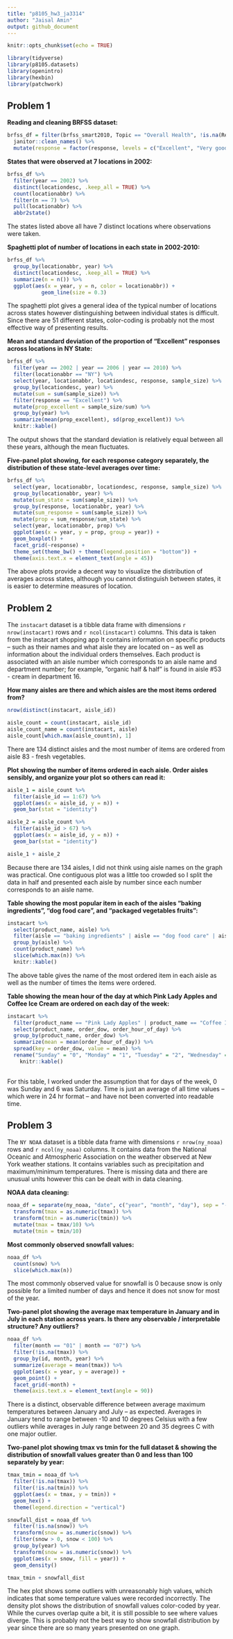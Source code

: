 ```yaml
---
title: "p8105_hw3_ja3314"
author: "Jaisal Amin"
output: github_document
---
```


```r
knitr::opts_chunk$set(echo = TRUE)

library(tidyverse)
library(p8105.datasets)
library(openintro)
library(hexbin)
library(patchwork)

```

## Problem 1

**Reading and cleaning BRFSS dataset:**
```r
brfss_df = filter(brfss_smart2010, Topic == "Overall Health", !is.na(Response)) %>% 
  janitor::clean_names() %>% 
  mutate(response = factor(response, levels = c("Excellent", "Very good", "Good", "Fair", "Poor")))
```

**States that were observed at 7 locations in 2002:**
```r
brfss_df %>% 
  filter(year == 2002) %>%
  distinct(locationdesc, .keep_all = TRUE) %>% 
  count(locationabbr) %>%
  filter(n == 7) %>% 
  pull(locationabbr) %>% 
  abbr2state()
```

The states listed above all have 7 distinct locations where observations were taken.

**Spaghetti plot of number of locations in each state in 2002-2010:**
```r
brfss_df %>%
  group_by(locationabbr, year) %>%
  distinct(locationdesc, .keep_all = TRUE) %>%
  summarize(n = n()) %>% 
  ggplot(aes(x = year, y = n, color = locationabbr)) +
           geom_line(size = 0.3)
```

The spaghetti plot gives a general idea of the typical number of locations across states however distinguishing between individual states is difficult. Since there are 51 different states, color-coding is probably not the most effective way of presenting results.

**Mean and standard deviation of the proportion of “Excellent” responses across locations in NY State:**
```r
brfss_df %>%
  filter(year == 2002 | year == 2006 | year == 2010) %>% 
  filter(locationabbr == "NY") %>% 
  select(year, locationabbr, locationdesc, response, sample_size) %>% 
  group_by(locationdesc, year) %>% 
  mutate(sum = sum(sample_size)) %>%
  filter(response == "Excellent") %>%
  mutate(prop_excellent = sample_size/sum) %>%
  group_by(year) %>% 
  summarize(mean(prop_excellent), sd(prop_excellent)) %>% 
  knitr::kable()
```

The output shows that the standard deviation is relatively equal between all these years, although the mean fluctuates.

**Five-panel plot showing, for each response category separately, the distribution of these state-level averages over time:**
```r
brfss_df %>% 
  select(year, locationabbr, locationdesc, response, sample_size) %>%
  group_by(locationabbr, year) %>%
  mutate(sum_state = sum(sample_size)) %>% 
  group_by(response, locationabbr, year) %>% 
  mutate(sum_response = sum(sample_size)) %>% 
  mutate(prop = sum_response/sum_state) %>%
  select(year, locationabbr, prop) %>%
  ggplot(aes(x = year, y = prop, group = year)) +
  geom_boxplot() +
  facet_grid(~response) + 
  theme_set(theme_bw() + theme(legend.position = "bottom")) + 
  theme(axis.text.x = element_text(angle = 45))

```

The above plots provide a decent way to visualize the distribution of averages across states, although you cannot distinguish between states, it is easier to determine measures of location.

## Problem 2

The `instacart` dataset is a tibble data frame with dimensions `r nrow(instacart)` rows and `r ncol(instacart)` columns. This data is taken from the instacart shopping app It contains information on specific products -- such as their names and what aisle they are located on --  as well as information about the individual orders themselves. Each product is associated with an aisle number which corresponds to an aisle name and department number; for example, "organic half & half" is found in aisle #53 - cream in department 16.

**How many aisles are there and which aisles are the most items ordered from?**
```r
nrow(distinct(instacart, aisle_id))

aisle_count = count(instacart, aisle_id)
aisle_count_name = count(instacart, aisle)
aisle_count[which.max(aisle_count$n), 1]
```

There are 134 distinct aisles and the most number of items are ordered from aisle 83 - fresh vegetables.

**Plot showing the number of items ordered in each aisle. Order aisles sensibly, and organize your plot so others can read it:**
```r
aisle_1 = aisle_count %>% 
  filter(aisle_id == 1:67) %>% 
  ggplot(aes(x = aisle_id, y = n)) +
  geom_bar(stat = "identity")

aisle_2 = aisle_count %>% 
  filter(aisle_id > 67) %>% 
  ggplot(aes(x = aisle_id, y = n)) +
  geom_bar(stat = "identity")

aisle_1 + aisle_2
```

Because there are 134 aisles, I did not think using aisle names on the graph was practical. One contiguous plot was a little too crowded so I split the data in half and presented each aisle by number since each number corresponds to an aisle name. 

**Table showing the most popular item in each of the aisles “baking ingredients”, “dog food care”, and “packaged vegetables fruits”:**
```r
instacart %>% 
  select(product_name, aisle) %>% 
  filter(aisle == "baking ingredients" | aisle == "dog food care" | aisle == "packaged vegetables fruits") %>%
  group_by(aisle) %>% 
  count(product_name) %>% 
  slice(which.max(n)) %>% 
  knitr::kable()

```

The above table gives the name of the most ordered item in each aisle as well as the number of times the items were ordered.

**Table showing the mean hour of the day at which Pink Lady Apples and Coffee Ice Cream are ordered on each day of the week:**
```r
instacart %>% 
  filter(product_name == "Pink Lady Apples" | product_name == "Coffee Ice Cream") %>%
  select(product_name, order_dow, order_hour_of_day) %>% 
  group_by(product_name, order_dow) %>% 
  summarize(mean = mean(order_hour_of_day)) %>% 
  spread(key = order_dow, value = mean) %>%
  rename("Sunday" = "0", "Monday" = "1", "Tuesday" = "2", "Wednesday" = "3", "Thursday" = "4", "Friday" = "5", "Saturday" = "6") %>% 
    knitr::kable()
  
```

For this table, I worked under the assumption that for days of the week, 0 was Sunday and 6 was Saturday. Time is just an average of all time values -- which were in 24 hr format -- and have not been converted into readable time.

## Problem 3

The `NY NOAA` dataset is a tibble data frame with dimensions `r nrow(ny_noaa)` rows and `r ncol(ny_noaa)` columns. It contains data from the National Oceanic and Atmospheric Association on the weather observed at New York weather stations. It contains variables such as precipitation and maximum/minimum temperatures. There is missing data and there are unusual units however this can be dealt with in data cleaning.


**NOAA data cleaning:**
```r
noaa_df = separate(ny_noaa, "date", c("year", "month", "day"), sep = "-") %>% 
  transform(tmax = as.numeric(tmax)) %>% 
  transform(tmin = as.numeric(tmin)) %>% 
  mutate(tmax = tmax/10) %>% 
  mutate(tmin = tmin/10)

```

**Most commonly observed snowfall values:**
```r
noaa_df %>% 
  count(snow) %>% 
  slice(which.max(n))
```

The most commonly observed value for snowfall is 0 because snow is only possible for a limited number of days and hence it does not snow for most of the year.

**Two-panel plot showing the average max temperature in January and in July in each station across years. Is there any observable / interpretable structure? Any outliers?**
```r
noaa_df %>% 
  filter(month == "01" | month == "07") %>% 
  filter(!is.na(tmax)) %>% 
  group_by(id, month, year) %>% 
  summarize(average = mean(tmax)) %>%
  ggplot(aes(x = year, y = average)) +
  geom_point() +
  facet_grid(~month) +
  theme(axis.text.x = element_text(angle = 90))
```

There is a distinct, observable difference between average maximum temperatures between January and July -- as expected. Averages in January tend to range between -10 and 10 degrees Celsius with a few outliers while averages in July range between 20 and 35 degrees C with one major outlier.

**Two-panel plot showing tmax vs tmin for the full dataset & showing the distribution of snowfall values greater than 0 and less than 100 separately by year:**
```r
tmax_tmin = noaa_df %>% 
  filter(!is.na(tmax)) %>% 
  filter(!is.na(tmin)) %>%
  ggplot(aes(x = tmax, y = tmin)) + 
  geom_hex() +
  theme(legend.direction = "vertical")

snowfall_dist = noaa_df %>% 
  filter(!is.na(snow)) %>% 
  transform(snow = as.numeric(snow)) %>%
  filter(snow > 0, snow < 100) %>% 
  group_by(year) %>% 
  transform(snow = as.numeric(snow)) %>%
  ggplot(aes(x = snow, fill = year)) +
  geom_density()

tmax_tmin + snowfall_dist
```

The hex plot shows some outliers with unreasonably high values, which indicates that some temperature values were recorded incorrectly. The density plot shows the distribution of snowfall values color-coded by year. While the curves overlap quite a bit, it is still possible to see where values diverge. This is probably not the best way to show snowfall distribution by year since there are so many years presented on one graph.



